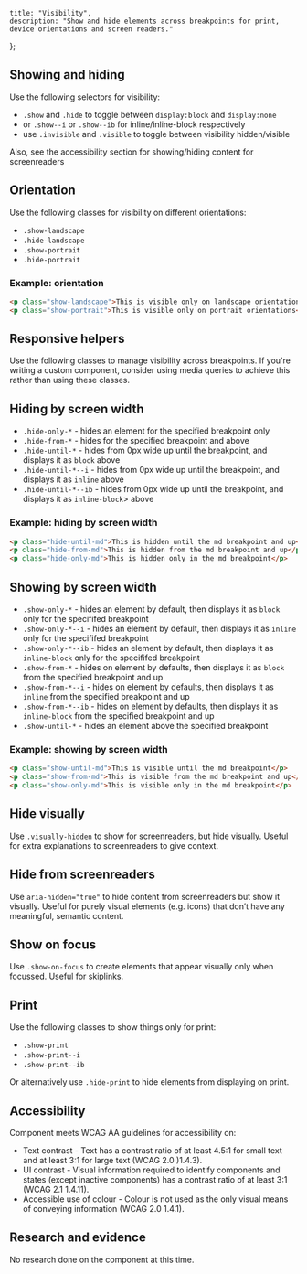 
	title: "Visibility",
	description: "Show and hide elements across breakpoints for print, device orientations and screen readers."
};

## Showing and hiding

Use the following selectors for visibility:

-   `.show` and `.hide` to toggle between `display:block` and `display:none`
-   or `.show--i` or `.show--ib` for inline/inline-block respectively
-   use `.invisible` and `.visible` to toggle between visibility hidden/visible

Also, see the accessibility section for showing/hiding content for screenreaders

## Orientation

Use the following classes for visibility on different orientations:

-   `.show-landscape`
-   `.hide-landscape`
-   `.show-portrait`
-   `.hide-portrait`

<Example>
<h3>Example: orientation</h3>
<Orientation />

```html
<p class="show-landscape">This is visible only on landscape orientations</p>
<p class="show-portrait">This is visible only on portrait orientations</p>
```
</Example>

## Responsive helpers

Use the following classes to manage visibility across breakpoints. If you're writing a custom component, consider using media queries to achieve this rather than using these classes.

## Hiding by screen width

-   `.hide-only-*` - hides an element for the specified breakpoint only
-   `.hide-from-*` - hides for the specified breakpoint and above
-   `.hide-until-*` - hides from 0px wide up until the breakpoint, and displays it as `block` above
-   `.hide-until-*--i` - hides from 0px wide up until the breakpoint, and displays it as `inline` above
-   `.hide-until-*--ib` - hides from 0px wide up until the breakpoint, and displays it as `inline-block`> above

<Example>
<h3>Example: hiding by screen width</h3>
<HideByScreenWidth />

```html
<p class="hide-until-md">This is hidden until the md breakpoint and up</p>
<p class="hide-from-md">This is hidden from the md breakpoint and up</p>
<p class="hide-only-md">This is hidden only in the md breakpoint</p>
```
</Example>

## Showing by screen width

-   `.show-only-*` - hides an element by default, then displays it as `block` only for the specififed breakpoint
-   `.show-only-*--i` - hides an element by default, then displays it as `inline` only for the specififed breakpoint
-   `.show-only-*--ib` - hides an element by default, then displays it as `inline-block` only for the specififed breakpoint
-   `.show-from-*` - hides on element by defaults, then displays it as `block` from the specified breakpoint and up
-   `.show-from-*--i` - hides on element by defaults, then displays it as `inline` from the specified breakpoint and up
-   `.show-from-*--ib` - hides on element by defaults, then displays it as `inline-block` from the specified breakpoint and up
-   `.show-until-*` - hides an element above the specified breakpoint

<Example>
<h3>Example: showing by screen width</h3>
<ShowByScreenWidth />

```html
<p class="show-until-md">This is visible until the md breakpoint</p>
<p class="show-from-md">This is visible from the md breakpoint and up</p>
<p class="show-only-md">This is visible only in the md breakpoint</p>
```
</Example>

## Hide visually

Use `.visually-hidden` to show for screenreaders, but hide visually. Useful for extra explanations to screenreaders to give context.

## Hide from screenreaders

Use `aria-hidden="true"` to hide content from screenreaders but show it visually. Useful for purely visual elements (e.g. icons) that don’t have any meaningful, semantic content.

## Show on focus

Use `.show-on-focus` to create elements that appear visually only when focussed. Useful for skiplinks.

## Print

Use the following classes to show things only for print:

-   `.show-print`
-   `.show-print--i`
-   `.show-print--ib`


Or alternatively use `.hide-print` to hide elements from displaying on print.

## Accessibility

Component meets WCAG AA guidelines for accessibility on:

- Text contrast - Text has a contrast ratio of at least 4.5:1 for small text and at least 3:1 for large text (WCAG 2.0 )1.4.3).
- UI contrast - Visual information required to identify components and states (except inactive components) has a contrast ratio of at least 3:1 (WCAG 2.1 1.4.11).
- Accessible use of colour - Colour is not used as the only visual means of conveying information (WCAG 2.0 1.4.1).

## Research and evidence

No research done on the component at this time.

